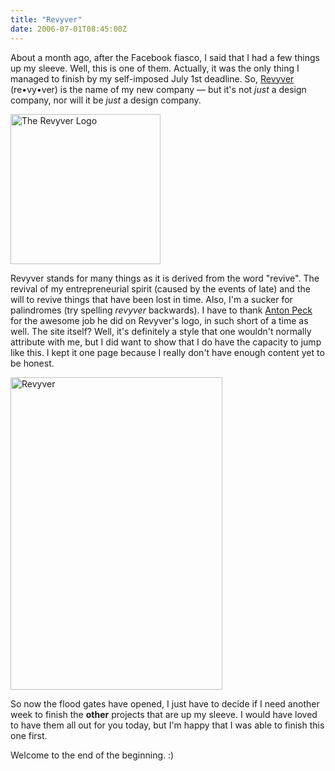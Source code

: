 ```yaml
---
title: "Revyver"
date: 2006-07-01T08:45:00Z
---
```


About a month ago, after the Facebook fiasco, I said that I had a few things up my sleeve. Well, this is one of them. Actually, it was the only thing I managed to finish by my self-imposed July 1st deadline. So, [Revyver][1] (re&bull;vy&bull;ver) is the name of my new company &#8212; but it's not _just_ a design company, nor will it be _just_ a design company.

[<img src="https://static.flickr.com/75/179233156_276c10aeff_m.jpg" width="240" height="240" alt="The Revyver Logo" />][2]

Revyver stands for many things as it is derived from the word "revive". The revival of my entrepreneurial spirit (caused by the events of late) and the will to revive things that have been lost in time. Also, I'm a sucker for palindromes (try spelling _revyver_ backwards). I have to thank [Anton Peck][3] for the awesome job he did on Revyver's logo, in such short of a time as well. The site itself? Well, it's definitely a style that one wouldn't normally attribute with me, but I did want to show that I do have the capacity to jump like this. I kept it one page because I really don't have enough content yet to be honest.

[<img src="https://static.flickr.com/55/179187596_fce8bd9518.jpg" width="339" height="500" alt="Revyver" />][4]

So now the flood gates have opened, I just have to decide if I need another week to finish the **other** projects that are up my sleeve. I would have loved to have them all out for you today, but I'm happy that I was able to finish this one first.

Welcome to the end of the beginning. :)

[1]: http://revyver.com/
[2]: http://www.flickr.com/photos/avalonstar/179233156/
[3]: http://antonpeck.com/
[4]: http://www.flickr.com/photos/avalonstar/179187596/
